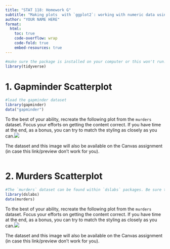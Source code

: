 ```yaml
---
title: "STAT 118: Homework G"
subtitle: "Making plots  with `ggplot2`: working with numeric data using `scales`, labels, jitter"
author: "YOUR NAME HERE"
format:
  html: 
    toc: true
    code-overflow: wrap
    code-fold: true
    embed-resources: true
---
```


```r
#make sure the package is installed on your computer or this won't run! 
library(tidyverse)
```

# 1. Gapminder Scatterplot

```r
#load the gapminder dataset
library(gapminder)
data("gapminder")
```

To the best of your ability, recreate the following plot from the `murders` dataset. Focus your efforts on getting the content correct. If you have time at the end, as a bonus, you can try to match the styling as closely as you can.![](https://github.com/emalcolmwhite/STAT0118/blob/main/MATH0118_G_ggplot3_gapminder_labels.jpg?raw=true)

The dataset and this image will also be available on the Canvas assignment (in case this link/preview don't work for you).

```r

```


# 2. Murders Scatterplot

```r
#The `murders` dataset can be found within `dslabs` packages. Be sure the download the package first and then run this command to load the data.
library(dslabs)
data(murders)
```

To the best of your ability, recreate the following plot from the `murders` dataset. Focus your efforts on getting the content correct. If you have time at the end, as a bonus, you can try to match the styling as closely as you can.![](https://github.com/emalcolmwhite/STAT0118/blob/main/MATH0118_G_ggplot3_Homework_murders_scatterplot.png?raw=true)

The dataset and this image will also be available on the Canvas assignment (in case this link/preview don't work for you).

```r

```
